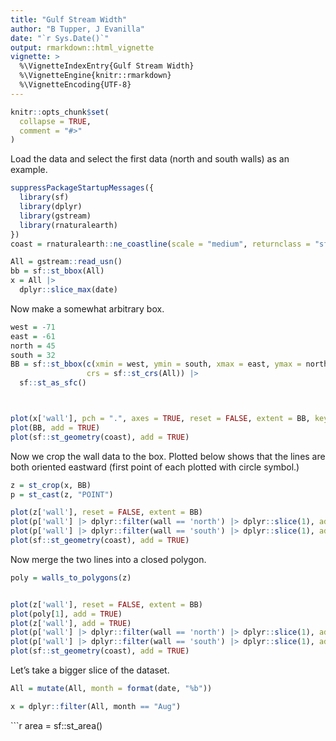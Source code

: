 ```yaml
---
title: "Gulf Stream Width"
author: "B Tupper, J Evanilla"
date: "`r Sys.Date()`"
output: rmarkdown::html_vignette
vignette: >
  %\VignetteIndexEntry{Gulf Stream Width}
  %\VignetteEngine{knitr::rmarkdown}
  %\VignetteEncoding{UTF-8}
---
```


```r
knitr::opts_chunk$set(
  collapse = TRUE,
  comment = "#>"
)
```

Load the data and select the first data (north and south walls) as an example.

```r
suppressPackageStartupMessages({
  library(sf)
  library(dplyr)
  library(gstream)
  library(rnaturalearth)
})
coast = rnaturalearth::ne_coastline(scale = "medium", returnclass = "sf")

All = gstream::read_usn()
bb = sf::st_bbox(All)
x = All |>
  dplyr::slice_max(date)
```


Now make a somewhat arbitrary box.
```r
west = -71
east = -61
north = 45
south = 32
BB = sf::st_bbox(c(xmin = west, ymin = south, xmax = east, ymax = north),
                 crs = sf::st_crs(All)) |>
  sf::st_as_sfc()



plot(x['wall'], pch = ".", axes = TRUE, reset = FALSE, extent = BB, key.pos = NULL)
plot(BB, add = TRUE)
plot(sf::st_geometry(coast), add = TRUE)
```



Now we crop the wall data to the box.  Plotted below shows that the lines are both oriented eastward (first point of each plotted with circle symbol.)

```r
z = st_crop(x, BB) 
p = st_cast(z, "POINT")

plot(z['wall'], reset = FALSE, extent = BB)
plot(p['wall'] |> dplyr::filter(wall == 'north') |> dplyr::slice(1), add = TRUE, col = "black")
plot(p['wall'] |> dplyr::filter(wall == 'south') |> dplyr::slice(1), add = TRUE, col = "black")
plot(sf::st_geometry(coast), add = TRUE)
```


Now merge the two lines into a closed polygon.

```r
poly = walls_to_polygons(z)


plot(z['wall'], reset = FALSE, extent = BB)
plot(poly[1], add = TRUE)
plot(z['wall'], add = TRUE)
plot(p['wall'] |> dplyr::filter(wall == 'north') |> dplyr::slice(1), add = TRUE, col = "black")
plot(p['wall'] |> dplyr::filter(wall == 'south') |> dplyr::slice(1), add = TRUE, col = "black")
plot(sf::st_geometry(coast), add = TRUE)
```


Let's take a bigger slice of the dataset.

```r

All = mutate(All, month = format(date, "%b"))

x = dplyr::filter(All, month == "Aug") 


```




```r
area = sf::st_area()